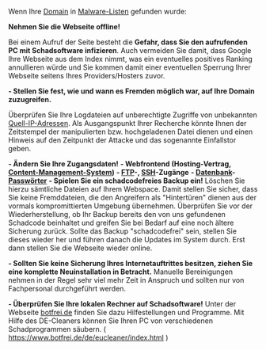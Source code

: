 Wenn Ihre [[Domain]] in [[Listen|Malware-Listen]] gefunden wurde: 

'''Nehmen Sie die Webseite offline!'''

Bei einem Aufruf der Seite besteht die '''Gefahr, dass Sie den aufrufenden PC mit Schadsoftware infizieren'''. Auch vermeiden Sie damit, dass Google Ihre Webseite aus dem Index nimmt, was ein eventuelles positives Ranking annullieren würde und Sie kommen damit einer eventuellen Sperrung Ihrer Webseite seitens Ihres Providers/Hosters zuvor.

'''- Stellen Sie fest, wie und wann es Fremden möglich war, auf Ihre Domain zuzugreifen. '''

Überprüfen Sie Ihre Logdateien auf unberechtigte Zugriffe von unbekannten [[IP-Adresse|Quell-IP-Adressen]]. Als Ausgangspunkt Ihrer Recherche könnte Ihnen der Zeitstempel der manipulierten bzw. hochgeladenen Datei dienen und einen Hinweis auf den Zeitpunkt der Attacke und das sogenannte Einfallstor geben.

<poem>
'''- Ändern Sie Ihre Zugangsdaten!'''
'''- Webfrontend (Hosting-Vertrag, [[Content-Management-Systeme|Content-Management-System]])'''
'''- [[FTP]]-, [[SSH]]-Zugänge'''
'''- [[Datenbank]]-[[starke Passwörter|Passwörter]]'''
'''- Spielen Sie ein schadcodefreies Backup ein!'''
</poem>
Löschen Sie hierzu sämtliche Dateien auf Ihrem Webspace. Damit stellen Sie sicher, dass Sie keine Fremddateien, die den Angreifern als "Hintertüren" dienen aus der vormals kompromittierten Umgebung übernehmen.
Überprüfen Sie vor der Wiederherstellung, ob Ihr Backup bereits den von uns gefundenen Schadcode beinhaltet und greifen Sie bei Bedarf auf eine noch ältere Sicherung zurück.
Sollte das Backup "schadcodefrei" sein, stellen Sie dieses wieder her und führen danach die Updates im System durch. Erst dann stellen Sie die Webseite wieder online.

'''- Sollten Sie keine Sicherung Ihres Internetauftrittes besitzen, ziehen Sie eine komplette Neuinstallation in Betracht.''' Manuelle Bereinigungen nehmen in der Regel sehr viel mehr Zeit in Anspruch und sollten nur von Fachpersonal durchgeführt werden.

'''- Überprüfen Sie Ihre lokalen Rechner auf Schadsoftware!''' Unter der Webseite [https://www.botfrei.de botfrei.de] finden Sie dazu Hilfestellungen und Programme. Mit Hilfe des DE-Cleaners können Sie Ihren PC von verschiedenen Schadprogrammen säubern. ( https://www.botfrei.de/de/eucleaner/index.html )
